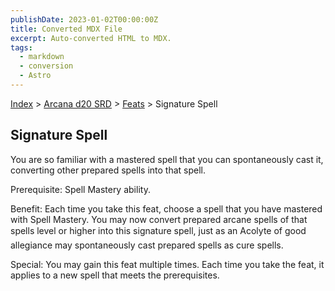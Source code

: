 ```yaml
---
publishDate: 2023-01-02T00:00:00Z
title: Converted MDX File
excerpt: Auto-converted HTML to MDX.
tags:
  - markdown
  - conversion
  - Astro
---
```


[Index](-index) > [Arcana d20 SRD](arcana-d20-srd-index) > [Feats](arcana-d20-srd-feats-index) > Signature Spell

## Signature Spell

You are so familiar with a mastered spell that you can spontaneously cast it, converting other prepared spells into that spell.

Prerequisite: Spell Mastery ability.

Benefit: Each time you take this feat, choose a spell that you have mastered with Spell Mastery. You may now convert prepared arcane spells of that spells level or higher into this signature spell, just as an Acolyte of good allegiance may spontaneously cast prepared spells as cure spells.

Special: You may gain this feat multiple times. Each time you take the feat, it applies to a new spell that meets the prerequisites.
